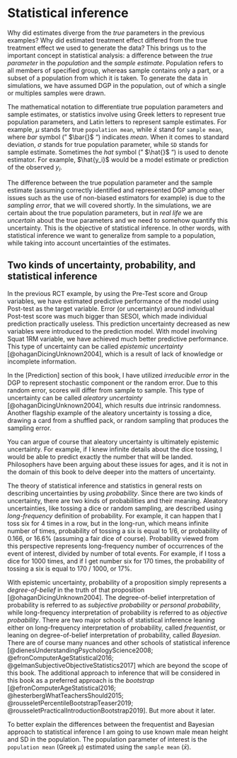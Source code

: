 # Statistical inference

Why did estimates diverge from the *true* parameters in the previous examples? Why did estimated treatment effect differed from the true treatment effect we used to generate the data? This brings us to the important concept in statistical analysis: a difference between the *true parameter* in the *population* and the *sample estimate*. Population refers to all members of specified group, whereas sample contains only a part, or a subset of a population from which it is taken. To generate the data in simulations, we have assumed DGP in the population, out of which a single or multiples samples were drawn.

The mathematical notation to differentiate true population parameters and sample estimates, or statistics involve using Greek letters to represent true population parameters, and Latin letters to represent sample estimates. For example, $\mu$ stands for true `population mean`, while $\bar{x}$ stand for `sample mean`, where *bar* symbol (" $\bar{}$ ") indicates *mean*. When it comes to standard deviation, $\sigma$ stands for true population parameter, while `SD` stands for sample estimate. Sometimes the *hat* symbol (" $\hat{}$ ") is used to denote estimator. For example, $\hat{y_i}$ would be a model estimate or prediction of the observed $y_i$. 

The difference between the true population parameter and the sample estimate (assuming correctly identified and represented DGP among other issues such as the use of non-biased estimators for example) is due to the *sampling error*, that we will covered shortly. In the simulations, we are certain about the true population parameters, but in *real life* we are *uncertain* about the true parameters and we need to somehow quantify this uncertainty. This is the objective of statistical inference. In other words, with statistical inference we want to generalize from sample to a population, while taking into account uncertainties of the estimates. 

## Two kinds of uncertainty, probability, and statistical inference

In the previous RCT example, by using the Pre-Test score and Group variables, we have estimated predictive performance of the model using Post-test as the target variable. Error (or uncertainty) around individual Post-test score was much bigger than SESOI, which made individual prediction practically useless. This prediction uncertainty decreased as new variables were introduced to the prediction model. With model involving Squat 1RM variable, we have achieved much better predictive performance. This type of uncertainty can be called *epistemic uncertainty* [@ohaganDicingUnknown2004], which is a result of lack of knowledge or incomplete information.

In the [Prediction] section of this book, I have utilized *irreducible error* in the DGP to represent stochastic component or the random error. Due to this random error, scores will differ from sample to sample. This type of uncertainty can be called *aleatory uncertainty* [@ohaganDicingUnknown2004], which results due intrinsic randomness. Another flagship example of the aleatory uncertainty is tossing a dice, drawing a card from a shuffled pack, or random sampling that produces the sampling error. 

You can argue of course that aleatory uncertainty is ultimately epistemic uncertainty. For example, if I knew infinite details about the dice tossing, I would be able to predict exactly the number that will be landed. Philosophers have been arguing about these issues for ages, and it is not in the domain of this book to delve deeper into the matters of uncertainty.

The theory of statistical inference and statistics in general rests on describing uncertainties by using *probability*. Since there are two kinds of uncertainty, there are two kinds of probabilities and their meaning. Aleatory uncertainties, like tossing a dice or random sampling, are described using *long-frequency* definition of probability. For example, it can happen that I toss six for 4 times in a row, but in the long-run, which means infinite number of times, probability of tossing a six is equal to 1/6, or probability of 0.166, or 16.6% (assuming a fair dice of course). Probability viewed from this perspective represents long-frequency number of occurrences of the event of interest, divided by number of total events. For example, if I toss a dice for 1000 times, and if I get number six for 170 times, the probability of tossing a six is equal to 170 / 1000, or 17%.  

With epistemic uncertainty, probability of a proposition simply represents a *degree-of-belief* in the truth of that proposition [@ohaganDicingUnknown2004]. The degree-of-belief interpretation of probability is referred to as *subjective probability* or *personal probability*, while long-frequency interpretation of probability is referred to as *objective probability*. There are two major schools of statistical inference leaning either on long-frequency interpretation of probability, called *frequentist*, or leaning on degree-of-belief interpretation of probability, called *Bayesian*. There are of course many nuances and other schools of statistical inference [@dienesUnderstandingPsychologyScience2008; @efronComputerAgeStatistical2016; @gelmanSubjectiveObjectiveStatistics2017] which are beyond the scope of this book. The additional approach to inference that will be considered in this book as a preferred approach is the *bootstrap* [@efronComputerAgeStatistical2016; @hesterbergWhatTeachersShould2015; @rousseletPercentileBootstrapTeaser2019; @rousseletPracticalIntroductionBootstrap2019]. But more about it later.  

To better explain the differences between the frequentist and Bayesian approach to statistical inference I am going to use known male mean height and SD in the population. The population parameter of interest is the `population mean` (Greek $\mu$) estimated using the `sample mean` ($\bar{x}$). 

